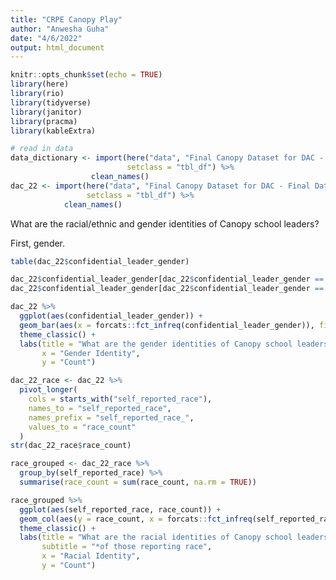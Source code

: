 ```yaml
---
title: "CRPE Canopy Play"
author: "Anwesha Guha"
date: "4/6/2022"
output: html_document
---
```


```r
knitr::opts_chunk$set(echo = TRUE)
library(here)
library(rio)
library(tidyverse)
library(janitor)
library(pracma)
library(kableExtra)
```

```r
# read in data
data_dictionary <- import(here("data", "Final Canopy Dataset for DAC - Data dictionary.csv"), 
                          setclass = "tbl_df") %>% 
                  clean_names()
dac_22 <- import(here("data", "Final Canopy Dataset for DAC - Final Data 3_22.csv"),
                 setclass = "tbl_df") %>% 
            clean_names()
```

What are the racial/ethnic and gender identities of Canopy school leaders?

First, gender.
```r
table(dac_22$confidential_leader_gender)
```

```r
dac_22$confidential_leader_gender[dac_22$confidential_leader_gender == "0"] <- "Not reported"
dac_22$confidential_leader_gender[dac_22$confidential_leader_gender == "Prefer not to say"] <- "Not reported"

dac_22 %>%
  ggplot(aes(confidential_leader_gender)) +
  geom_bar(aes(x = forcats::fct_infreq(confidential_leader_gender)), fill = "maroon4", alpha = .8) +
  theme_classic() +
  labs(title = "What are the gender identities of Canopy school leaders?",
       x = "Gender Identity",
       y = "Count")
```

```r
dac_22_race <- dac_22 %>% 
  pivot_longer(
    cols = starts_with("self_reported_race"),
    names_to = "self_reported_race",
    names_prefix = "self_reported_race_",
    values_to = "race_count"
  )
str(dac_22_race$race_count)
```

```r
race_grouped <- dac_22_race %>% 
  group_by(self_reported_race) %>% 
  summarise(race_count = sum(race_count, na.rm = TRUE))

race_grouped %>%
  ggplot(aes(self_reported_race, race_count)) +
  geom_col(aes(y = race_count, x = forcats::fct_infreq(self_reported_race)), fill = "maroon4", alpha = .8) +
  theme_classic() +
  labs(title = "What are the racial identities of Canopy school leaders?",
       subtitle = "*of those reporting race",
       x = "Racial Identity",
       y = "Count")
```

